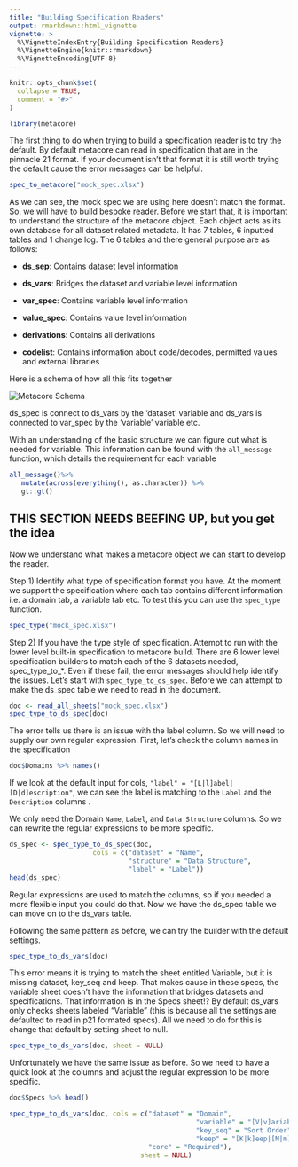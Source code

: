 ```yaml
---
title: "Building Specification Readers"
output: rmarkdown::html_vignette
vignette: >
  %\VignetteIndexEntry{Building Specification Readers}
  %\VignetteEngine{knitr::rmarkdown}
  %\VignetteEncoding{UTF-8}
---
```


```r
knitr::opts_chunk$set(
  collapse = TRUE,
  comment = "#>"
)
```

```r
library(metacore)
```

The first thing to do when trying to build a specification reader is to try the default. By default metacore can read in specification that are in the pinnacle 21 format. If your document isn't that format it is still worth trying the default cause the error messages can be helpful.

```r
spec_to_metacore("mock_spec.xlsx")
```

As we can see, the mock spec we are using here doesn't match the format. So, we will have to build bespoke reader. Before we start that, it is important to understand the structure of the metacore object. Each object acts as its own database for all dataset related metadata. It has 7 tables, 6 inputted tables and 1 change log. The 6 tables and there general purpose are as follows:

-   **ds_sep**: Contains dataset level information

-   **ds_vars**: Bridges the dataset and variable level information

-   **var_spec**: Contains variable level information

-   **value_spec**: Contains value level information

-   **derivations**: Contains all derivations

-   **codelist**: Contains information about code/decodes, permitted values and external libraries

Here is a schema of how all this fits together

![](labeled_schema.png "Metacore Schema")

ds_spec is connect to ds_vars by the 'dataset' variable and ds_vars is connected to var_spec by the 'variable' variable etc.

With an understanding of the basic structure we can figure out what is needed for variable. This information can be found with the `all_message` function, which details the requirement for each variable

```r
all_message()%>% 
   mutate(across(everything(), as.character)) %>% 
   gt::gt()

```
## THIS SECTION NEEDS BEEFING UP, but you get the idea
Now we understand what makes a metacore object we can start to develop the reader. 

Step 1) Identify what type of specification format you have. At the moment we support the specification where each tab contains different information i.e. a domain tab, a variable tab etc. To test this you can use the `spec_type` function. 
```r
spec_type("mock_spec.xlsx")
```

Step 2) If you have the type style of specification. Attempt to run with the lower level built-in specification to metacore build. There are 6 lower level specification builders to match each of the 6 datasets needed, spec_type_to_*. Even if these fail, the error messages should help identify the issues. Let's start with `spec_type_to_ds_spec`. Before we can attempt to make the ds_spec table we need to read in the document.
```r
doc <- read_all_sheets("mock_spec.xlsx")
spec_type_to_ds_spec(doc)
```

The error tells us there is an issue with the label column.  So we will need to supply our own regular expression. First, let's check the column names in the specification
```r
doc$Domains %>% names()
```
If we look at the default input for cols, `"label" = "[L|l]abel|[D|d]escription"`, we can see the label is matching to the `Label` and the `Description` columns .

We only need the Domain `Name`, `Label`, and `Data Structure` columns. So we can rewrite the regular expressions to be more specific.

```r
ds_spec <- spec_type_to_ds_spec(doc, 
                     cols = c("dataset" = "Name", 
                              "structure" = "Data Structure",  
                              "label" = "Label"))
head(ds_spec)
```

Regular expressions are used to match the columns, so if you needed a more flexible input you could do that. Now we have the ds_spec table we can move on to the ds_vars table. 

Following the same pattern as before, we can try the builder with the default settings.
```r
spec_type_to_ds_vars(doc)
```

This error means it is trying to match the sheet entitled Variable, but it is missing dataset, key_seq and keep. That makes cause in these specs, the variable sheet doesn't have the information that bridges datasets and specifications. That information is in the Specs sheet!? By default ds_vars only checks sheets labeled "Variable" (this is because all the settings are defaulted to read in p21 formated specs). All we need to do for this is change that default by setting sheet to null.  
```r
spec_type_to_ds_vars(doc, sheet = NULL)
```

Unfortunately we have the same issue as before. So we need to have a quick look at the columns and adjust the regular expression to be more specific. 
```r
doc$Specs %>% head()

spec_type_to_ds_vars(doc, cols = c("dataset" = "Domain",
                                               "variable" = "[V|v]ariable [N|n]ame",
                                               "key_seq" = "Sort Order",
                                               "keep" = "[K|k]eep|[M|m]andatory", 
                                   "core" = "Required"),
                                 sheet = NULL)
```

